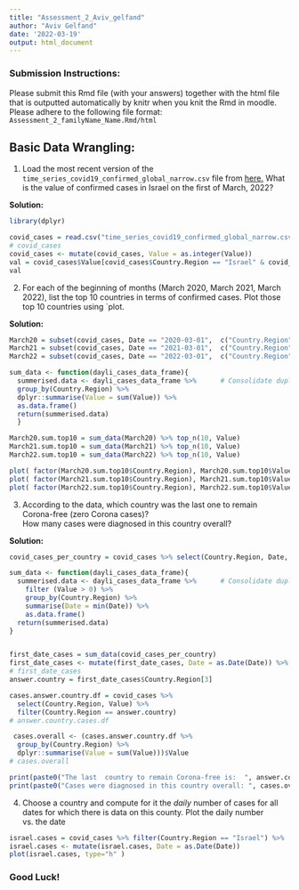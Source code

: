 ---
title: "Assessment_2_Aviv_gelfand"
author: "Aviv Gelfand"
date: '2022-03-19'
output: html_document
---

  
### Submission Instructions:  
Please submit this Rmd file (with your answers) together with the html file that is outputted automatically by knitr when you knit the Rmd in moodle. Please adhere to the following file format:    
`Assessment_2_familyName_Name.Rmd/html`   

## Basic Data Wrangling:  

1. Load the most recent version of the `time_series_covid19_confirmed_global_narrow.csv` file from [here.](https://data.humdata.org/dataset/novel-coronavirus-2019-ncov-cases) What is the value of confirmed cases in Israel on the first of March, 2022?  

**Solution:**  

```{r, cache=TRUE, warning=FALSE}

library(dplyr)

covid_cases = read.csv("time_series_covid19_confirmed_global_narrow.csv" )
# covid_cases
covid_cases <- mutate(covid_cases, Value = as.integer(Value))
val = covid_cases$Value[covid_cases$Country.Region == "Israel" & covid_cases$Date == "2022-03-01"]
val
```


2. For each of the beginning of months (March 2020, March 2021, March 2022), list the top 10 countries in terms of confirmed cases. Plot those top 10 countries using `plot.    

**Solution:**    


```{r , cache=TRUE}
March20 = subset(covid_cases, Date == "2020-03-01",  c("Country.Region","Value"))
March21 = subset(covid_cases, Date == "2021-03-01",  c("Country.Region","Value"))
March22 = subset(covid_cases, Date == "2022-03-01",  c("Country.Region","Value"))

sum_data <- function(dayli_cases_data_frame){
  summerised.data <- dayli_cases_data_frame %>%      # Consolidate duplicates
  group_by(Country.Region) %>%
  dplyr::summarise(Value = sum(Value)) %>% 
  as.data.frame()
  return(summerised.data)
  }

March20.sum.top10 = sum_data(March20) %>% top_n(10, Value)
March21.sum.top10 = sum_data(March21) %>% top_n(10, Value)
March22.sum.top10 = sum_data(March22) %>% top_n(10, Value)

plot( factor(March20.sum.top10$Country.Region), March20.sum.top10$Value , type="h" , cex.axis=0.5, lwd = 2)
plot( factor(March21.sum.top10$Country.Region), March21.sum.top10$Value , type="h" , cex.axis=0.5)
plot( factor(March22.sum.top10$Country.Region), March22.sum.top10$Value , type="h" , cex.axis=0.5)

```



3. According to the data, which country was the last one to remain Corona-free (zero Corona cases)?     
How many cases were diagnosed in this country overall? 

**Solution:**   

```{r, cache=TRUE}

covid_cases_per_country = covid_cases %>% select(Country.Region, Date, Value)

sum_data <- function(dayli_cases_data_frame){
  summerised.data <- dayli_cases_data_frame %>%      # Consolidate duplicates
    filter (Value > 0) %>%
    group_by(Country.Region) %>%
    summarise(Date = min(Date)) %>%
    as.data.frame()
  return(summerised.data)
}


first_date_cases = sum_data(covid_cases_per_country)
first_date_cases <- mutate(first_date_cases, Date = as.Date(Date)) %>% arrange(desc(Date))
# first_date_cases
answer.country = first_date_cases$Country.Region[3]

cases.answer.country.df = covid_cases %>% 
  select(Country.Region, Value) %>%
  filter(Country.Region == answer.country) 
# answer.country.cases.df

 cases.overall <- (cases.answer.country.df %>%      
  group_by(Country.Region) %>%
  dplyr::summarise(Value = sum(Value)))$Value
# cases.overall

print(paste0("The last  country to remain Corona-free is:  ", answer.country))
print(paste0("Cases were diagnosed in this country overall: ", cases.overall))

```  
  

   
4. Choose a country and compute for it the *daily* number of cases for all dates for which there is data on this county. 
Plot the daily number vs. the date
```{r, cache=TRUE}
israel.cases = covid_cases %>% filter(Country.Region == "Israel") %>%  select(Date, Value)  
israel.cases <- mutate(israel.cases, Date = as.Date(Date))
plot(israel.cases, type="h" )

```


        
### Good Luck!  
  

